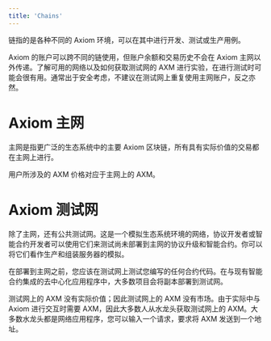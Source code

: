```yaml
---
title: 'Chains'
---
```


链指的是各种不同的 Axiom 环境，可以在其中进行开发、测试或生产用例。

Axiom 的账户可以跨不同的链使用，但账户余额和交易历史不会在 Axiom 主网以外传递。了解可用的网络以及如何获取测试网的 AXM 进行实验，在进行测试时可能会很有用。通常出于安全考虑，不建议在测试网上重复使用主网账户，反之亦然。

# Axiom 主网

主网是指更广泛的生态系统中的主要 Axiom 区块链，所有具有实际价值的交易都在主网上进行。

用户所涉及的 AXM 价格对应于主网上的 AXM。

# Axiom 测试网

除了主网，还有公共测试网。这是一个模拟生态系统环境的网络，协议开发者或智能合约开发者可以使用它们来测试尚未部署到主网的协议升级和智能合约。你可以将它们看作生产和组装服务器的模拟。

在部署到主网之前，您应该在测试网上测试您编写的任何合约代码。在与现有智能合约集成的去中心化应用程序中，大多数项目会将副本部署到测试网。

测试网上的 AXM 没有实际价值；因此测试网上的 AXM 没有市场。由于实际中与 Axiom 进行交互时需要 AXM，因此大多数人从水龙头获取测试网上的 AXM。大多数水龙头都是网络应用程序，您可以输入一个请求，要求将 AXM 发送到一个地址。
